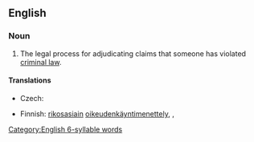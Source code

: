 ==English==
{{wikipedia}}

===Noun===
{{en-noun}}

# {{lb|en|legal}} The legal process for adjudicating claims that someone has violated [[criminal law]].

====Translations====
{{trans-top|legal process}}
* Czech: {{t|cs|trestní řízení|n}}
{{trans-mid}}
* Finnish: [[rikosasia|rikosasiain]] [[oikeudenkäyntimenettely]], {{t+|fi|rikosprosessi}}, {{t|fi|rikosoikeudenkäynti}}
{{trans-bottom}}

[[Category:English 6-syllable words]]